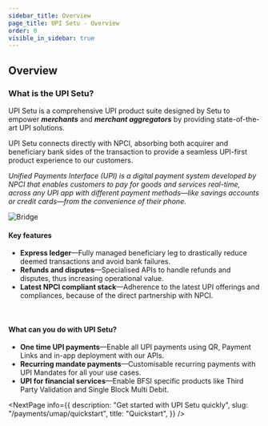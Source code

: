 ```yaml
---
sidebar_title: Overview
page_title: UPI Setu - Overview
order: 0
visible_in_sidebar: true
---
```


## Overview

### What is the UPI Setu?

UPI Setu is a comprehensive UPI product suite designed by Setu to empower **_merchants_** and **_merchant aggregators_** by providing state-of-the-art UPI solutions.

UPI Setu connects directly with NPCI, absorbing both acquirer and beneficiary bank sides of the transaction to provide a seamless UPI-first product experience to our customers.

_<Text size="small">Unified Payments Interface (UPI) is a digital payment system developed by NPCI that enables customers to pay for goods and services real-time, across any UPI app with different payment methods—like savings accounts or credit cards—from the convenience of their phone.</Text>_

<img
  src="https://storage.googleapis.com/strapi-assets/latest/UPI_Merchant_Acquiring_Platform_Setu_Jio_Payments_Bank/UPI_Merchant_Acquiring_Platform_Setu_Jio_Payments_Bank.png"
  alt="Bridge"
/>

#### Key features

- **Express ledger**—Fully managed beneficiary leg to drastically reduce deemed transactions and avoid bank failures.
- **Refunds and disputes**—Specialised APIs to handle refunds and disputes, thus increasing operational value.
- **Latest NPCI compliant stack**—Adherence to the latest UPI offerings and compliances, because of the direct partnership with NPCI.

<br />

#### What can you do with UPI Setu?

- **One time UPI payments**—Enable all UPI payments using QR, Payment Links and in-app deployment with our APIs.
- **Recurring mandate payments**—Customisable recurring payments with UPI Mandates for all your use cases.
- **UPI for financial services**—Enable BFSI specific products like Third Party Validation and Single Block Multi Debit.

<NextPage
  info={{
    description: "Get started with UPI Setu quickly",
    slug: "/payments/umap/quickstart",
    title: "Quickstart",
  }}
/>
